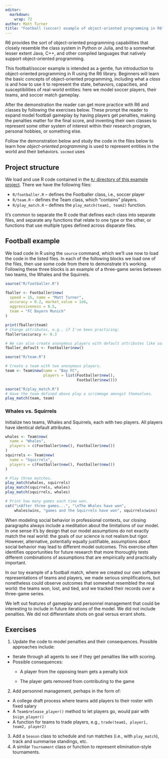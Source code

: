 ```yaml
---
editor: 
  markdown: 
    wrap: 72
author: Matt Turner
title: "Football (soccer) example of object-oriented programming in R6"
---
```


R6 provides the sort of object-oriented programming capabilities that
closely resemble the class system in Python or Julia, and to a somewhat
lesser extent Java, C++, and other compiled languages that natively
support object-oriented programming.

This football/soccer example is intended as a gentle, fun introduction
to object-oriented programming in R using the R6 library. Beginners will
learn the basic concepts of object-oriented programming, including what
a *class* is and how to use it to represent the state, behaviors,
capacities, and susceptibilities of real-world entities: here we model
soccer players, their teams, and soccer match gameplay.

After the demonstration the reader can get more practice with R6 and
classes by following the exercises below. These prompt the reader to
expand model football gameplay by having players get penalties, making
the penalties matter for the final score, and inventing their own
classes to represent some other system of interest within their research
program, personal hobbies, or something else.

Follow the demonstration below and study the code in the files below to
learn how *object-oriented programming* is used to represent entities in
the world and their behaviors. `socmod` uses

## Project structure

We load and use R code contained in the [`R/` directory of this example
project](https://github.com/CSS4S/socmod-examples/tree/main/football-R6-example/R).
There we have the following files:

-   `R/footballer.R` – defines the Footballer class, i.e., soccer player
-   `R/team.R` – defines the Team class, which "contains" players.
-   `R/play_match.R` – defines the `play_match(team1, team2)` function.

It's common to separate the R code that defines each class into separate
files, and separate any functions that relate to one type or the other,
or functions that use multiple types defined across disparate files.

## Football example

We load code in R using the `source` command, which we'll use now to
load the code in the listed files. In each of the following blocks we
load one of the files, then use some code from there to demonstrate it's
working. Following these three blocks is an example of a three-game
series between two teams, the Whales and the Squirrels.

```r
source("R/footballer.R")

fballer <- Footballer$new(
  speed = 15, name = "Matt Turner", 
  accuracy = 0.2, market_value = 1e6, 
  aggressiveness = 0.5, 
  team = "FC Bayern Munich"
)

print(fballer$team)
# Change attributes, e.g., if I've been practicing:
fballer$accuracy <- 0.3

# We can also create anonymous players with default attributes like so:
fballer_default <- Footballer$new()
```

```r
source("R/team.R")

# Create a team with two anonymous players.
team <- Team$new(name = "Bay FC", 
                 players = list(Footballer$new(),
                                Footballer$new()))
```

```r
source("R/play_match.R")
# Have the team defined above play a scrimmage amongst themselves.
play_match(team, team)
```

### Whales vs. Squirrels

Initialize two teams, Whales and Squirrels, each with two players. All
players have identical default attributes.

```r
whales <- Team$new(
  name = "Whales", 
  players = c(Footballer$new(), Footballer$new())
)
squirrels <- Team$new(
  name = "Squirrels", 
  players = c(Footballer$new(), Footballer$new())
)

# Play three matches.
play_match(whales, squirrels)
play_match(squirrels, whales)
play_match(squirrels, whales)

# Print how many games each time won.
cat("\nAfter three games...", "\nThe Whales have won", 
    whales$wins, "games and the Squirrels have won", squirrels$wins)
```

When modeling social behavior in professional contexts, our closing
paragraphs always include a meditation about the limitations of our
model. In one sense it's by design that our model assumptions do not
exactly match the real world: the goals of our science is not realism
but rigor. However, alternative, potentially equally justifiable,
assumptions about social behavior may lead to different model outcomes.
This exercise often identifies opportunities for future research that
more thoroughly tests different combinations of assumptions that are
empirically and practically important.

In our toy example of a football match, where we created our own
software representations of teams and players, we made serious
simplifications, but nonetheless could observe outcomes that somewhat
resembled the real world: the teams won, lost, and tied, and we tracked
their records over a three-game series.

We left out features of gameplay and personnel management that could be
interesting to include in future iterations of the model. We did not
include penalties. We did not differentiate shots on goal versus errant
shots.

## Exercises

1.  Update the code to model penalties and their consequences. Possible
    approaches include:

-   Iterate through all agents to see if they get penalties like with
    scoring.
-   Possible consequences:
    -   A player from the opposing team gets a penalty kick

    -   The player gets removed from contributing to the game

2.  Add personnel management, perhaps in the form of:

-   A college draft process where teams add players to their roster with
    fixed salary
-   A `Team$release_player()` method to let players go, would pair with
    `$sign_player()`
-   A function for teams to trade players, e.g.,
    `trade(team1, player1, team2, player2)`

3.  Add a `Season` class to schedule and run matches (i.e., with
    `play_match`), track and summarise standings, etc.
4.  A similar `Tournament` class or function to represent
    elimination-style tournaments.
